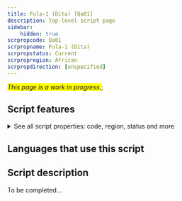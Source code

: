 ```yaml
---
title: Fula-1 (Dita) [Qa01]
description: Top-level script page
sidebar:
    hidden: true
scrpropcode: Qa01
scrpropname: Fula-1 (Dita)
scrpropstatus: Current
scrpropregion: African
scrpropdirection: [unspecified]
---
```


<span style='background-color:yellow'>_This page is a work in progress._</span>;


## Script features

<details>
<summary> See all script properties: code, region, status and more</summary>
<ScriptInfo />
</details>

## Languages that use this script

<WsList script='Qa01' wsMax='5' />

## Script description

To be completed...

